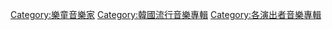 {{Catmore|樂童音樂家}}

[[Category:樂童音樂家|Category:樂童音樂家]]
[[Category:韓國流行音樂專輯|Category:韓國流行音樂專輯]]
[[Category:各演出者音樂專輯|Category:各演出者音樂專輯]]